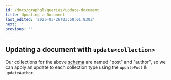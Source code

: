```yaml
---
id: /docs/graphql/queries/update-document
title: Updating a Document
last_edited: '2025-03-26T03:58:01.830Z'
next: ''
previous: ''
---
```


## Updating a document with `update<collection>`

Our collections for the above [schema](/docs/graphql/queries/#example-schema) are named "post" and "author", so we can apply an update to each collection type using the `updatePost` & `updateAuthor`.

<GraphQLCodeBlock
  query="mutation#{
  ##updateAuthor(relativePath:#&#x22;napolean.json&#x22;,#params:#{name:#&#x22;Napolean&#x22;,#avatar:#&#x22;https://path.to/my-avatar.jpg&#x22;})#{
  ####name
  ####avatar
  ##}
  }"
  response="{
  ##&#x22;data&#x22;:#{
  ####&#x22;updateAuthor&#x22;:#{
  ######&#x22;name&#x22;:#&#x22;Napolean&#x22;,
  ######&#x22;avatar&#x22;:#&#x22;https://path.to/my-avatar.jpg&#x22;
  ####}
  ##}
  }"
/>

<GraphQLCodeBlock
  query="mutation#{
  ##updatePost(relativePath:#&#x22;voteForPedro.json&#x22;,#params:#{title:#&#x22;Vote#For#Napolean#Instead&#x22;,#category:#&#x22;politics&#x22;,#author:#&#x22;content/authors/napolean.json&#x22;})#{
  ####title
  ####category
  ####author#{
  ######...#on#Author#{
  ########id
  ######}
  ####}
  ##}
  }"
  response="{
  ##&#x22;data&#x22;:#{
  ####&#x22;updatePost&#x22;:#{
  ######&#x22;title&#x22;:#&#x22;Vote#For#Napolean#Instead&#x22;,
  ######&#x22;category&#x22;:#&#x22;politics&#x22;,
  ######&#x22;author&#x22;:#{
  ########&#x22;id&#x22;:#&#x22;content/authors/napolean.json&#x22;
  ######}
  ####}
  ##}
  }"
/>

